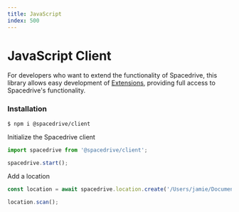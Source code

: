 ```yaml
---
title: JavaScript
index: 500
---
```


# JavaScript Client

For developers who want to extend the functionality of Spacedrive, this library allows easy development of [Extensions](), providing full access to Spacedrive's functionality.

### Installation

```shell
$ npm i @spacedrive/client
```

Initialize the Spacedrive client

```ts
import spacedrive from '@spacedrive/client';

spacedrive.start();
```

Add a location

```ts
const location = await spacedrive.location.create('/Users/jamie/Documents');

location.scan();
```
